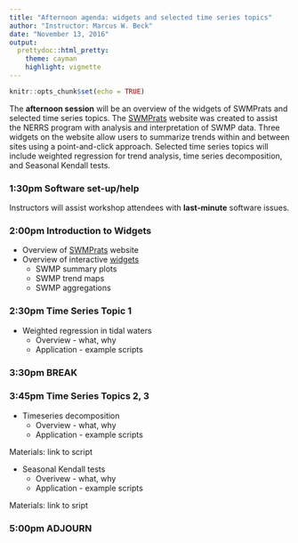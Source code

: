 ```yaml
---
title: "Afternoon agenda: widgets and selected time series topics"
author: "Instructor: Marcus W. Beck"
date: "November 13, 2016"
output: 
  prettydoc::html_pretty:
    theme: cayman
    highlight: vignette
---
```


```r
knitr::opts_chunk$set(echo = TRUE)
```

The **afternoon session** will be an overview of the widgets of SWMPrats and selected time series topics.  The <a href="http://swmprats.net" target = "_parent">SWMPrats</a> website was created to assist the NERRS program with analysis and interpretation of SWMP data.  Three widgets on the website allow users to summarize trends within and between sites using a point-and-click approach.  Selected time series topics will include weighted regression for trend analysis, time series decomposition, and Seasonal Kendall tests.  

### 1:30pm Software set-up/help

Instructors will assist workshop attendees with **last‐minute** software issues.

### 2:00pm Introduction to Widgets

* Overview of <a href="http://swmprats.net" target = "_parent">SWMPrats</a> website
* Overview of interactive <a href="http://swmprats.net/swmp-widgets" target = "_parent">widgets</a>
    * SWMP summary plots  
    * SWMP trend maps  
    * SWMP aggregations
    
### 2:30pm Time Series Topic 1

* Weighted regression in tidal waters
    * Overview - what, why
    * Application - example scripts
    
### 3:30pm BREAK

### 3:45pm Time Series Topics 2, 3

* Timeseries decomposition
    * Overview - what, why
    * Application - example scripts
    
Materials: link to script

* Seasonal Kendall tests
    * Overivew - what, why
    * Application - example scripts
    
Materials: link to sript

### 5:00pm ADJOURN

